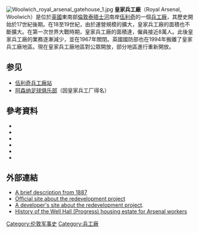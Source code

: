 {{noteTA
|G1=arsenal
|G2=football
|1=zh-cn:伍利奇; zh-hk:胡域;
}}
[[File:Woolwich_royal_arsenal_gatehouse_1.jpg|thumb]]
'''皇家兵工廠'''（Royal Arsenal, Woolwich）是位於[[英國|英國]]東南部[[倫敦|倫敦]][[泰晤士河|泰晤士河]]南岸[[伍利奇|伍利奇]]的一個[[兵工廠|兵工廠]]，其歷史開始於17世紀後期。在18至19世紀，由於運營規模的擴大，皇家兵工廠的面積也不斷擴大。在第一次世界大戰時期，皇家兵工廠的面積達{{convert|1285|acres|0}}，僱員接近8萬人。此後皇家兵工廠的業務逐漸減少，並在1967年關閉。英國國防部也在1994年搬離了皇家兵工廠地區。現在皇家兵工廠地區對公眾開放，部分地區進行重新開放。

== 参见 ==
*[[伍利奇兵工廠站|伍利奇兵工廠站]]
*[[阿森纳足球俱乐部|阿森纳足球俱乐部]]（因皇家兵工厂得名）

==參考資料==
*{{cite book |last=Hogg |first=Brigadier O.F.G. |year=1963a |title=The Royal Arsenal Woolwich |volume=Volume I |location=London |publisher=[[Oxford_University_Press|Oxford University Press]] |ref=harv}}
*{{cite book |last=Hogg |first=Brigadier O.F.G. |year=1963b |title=The Royal Arsenal: its Background, Origin and Subsequent History Woolwich |volume=Volume II |location=London |publisher =Oxford University Press |ref=harv}}
*{{cite book |last=Hornby |first=William |year=1958 |series=[[History_of_the_Second_World_War|History of the Second World War]]: [[History_of_the_Second_World_War#Volumes|United Kingdom Civil Series]] |title=Factories and Plant |publisher=[[Her_Majesty's_Stationery_Office|Her Majesty's Stationery Office]] and Longmans, Green and Co |ref=harv}}
*{{cite book |last=Masters |first=Roy |year=1995 |series=Britain in Old Photographs |title=The Royal Arsenal, Woolwich |location=Strood |publisher=Sutton Publishing |isbn=0-7509-0894-7 |ref=harv}}
*{{cite book|last1=Timbers|first1=Brigadier Ken|title=The Royal Arsenal, Woolwich|date=2011|publisher=Royal Arsenal Woolwich Historical Society|location=London}}
*{{cite book |last1=Saint |first1=Andrew |last2=Guillery |first2=Peter |title=Woolwich |series=Survey of London |volume=Volume 48  |publisher=[[Yale_University_Press|Yale University Press]] |year=2012 |chapter=Chapter 3: The Royal Arsenal |isbn=978-0300187229 |ref=harv}}
==外部連結==
{{Commons category|Royal Arsenal, Woolwich}}
*[http://www.visionofbritain.org.uk/place/place_page.jsp?p_id=1000&st=Woolwich/ A brief description from 1887] {{Wayback|url=http://www.visionofbritain.org.uk/place/place_page.jsp?p_id=1000&st=Woolwich%2F |date=20190611073255 }}
*[http://www.royalarsenal.com/ Official site about the redevelopment project] {{Wayback|url=http://www.royalarsenal.com/ |date=20050407123206 }}
*[https://web.archive.org/web/20160110035646/http://royal-arsenal.co.uk/ A developer's site about the redevelopment project].
*[https://web.archive.org/web/20060506050506/http://www.ideal-homes.org.uk/greenwich/main/progress-estate.htm History of the Well Hall (Progress) housing estate for Arsenal workers]

{{coord|51.491176|N|0.069937|E|display=title}}

[[Category:伦敦军事史|Category:伦敦军事史]]
[[Category:兵工廠|Category:兵工廠]]